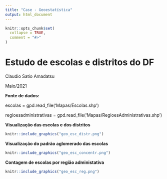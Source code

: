 ```yaml
---
title: "Case - Geoestatística"
output: html_document
---
```


<!-- README.md is generated from README.Rmd. Please edit that file -->

```r
knitr::opts_chunk$set(
  collapse = TRUE,
  comment = "#>"
)
```

# Estudo de escolas e distritos do DF

Claudio Satio Amadatsu

Maio/2021


**Fonte de dados:** 

escolas = gpd.read_file('Mapas/Escolas.shp')

regioesadministrativas = gpd.read_file('Mapas/RegioesAdministrativas.shp')

**Visualização das escolas e dos distritos**

```r
knitr::include_graphics("geo_esc_distr.png") 
```


**Visualização do padrão aglomerado das escolas**

```r
knitr::include_graphics("geo_esc_concentr.png") 
```

**Contagem de escolas por região administativa**

```r
knitr::include_graphics("geo_esc_reg.png") 
```


<!-- badges: start -->
<!-- badges: end -->

